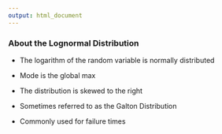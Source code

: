 ---
output: html_document
---

<h3>About the Lognormal Distribution</h3>

- The logarithm of the random variable is normally distributed

- Mode is the global max

- The distribution is skewed to the right

- Sometimes referred to as the Galton Distribution

- Commonly used for failure times
